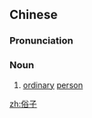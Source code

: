 ==Chinese==
{{zh-forms}}

===Pronunciation===
{{zh-pron
|m=súzǐ
|c=zuk6 zi2
|mn=sio̍k-chú
|cat=n
}}

===Noun===
{{zh-noun}}

# {{label|zh|literary}} [[ordinary]] [[person]]

[[zh:俗子]]